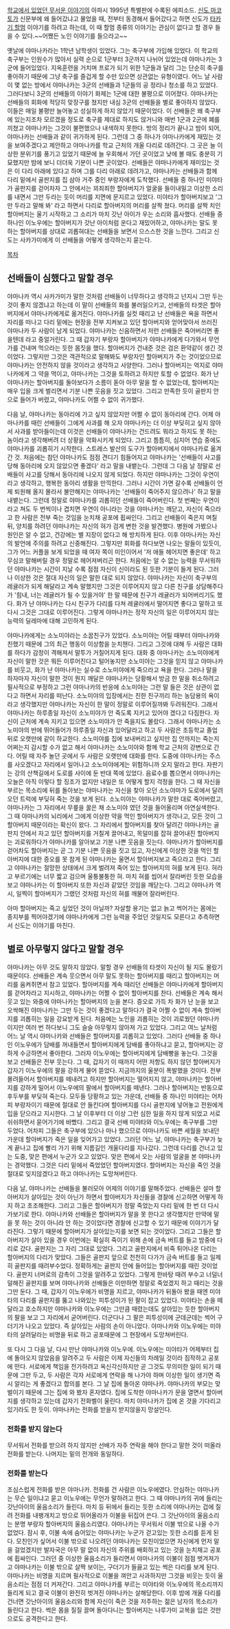 [[학교에서 있었던 무서운 이야기]]의 아파시 1995년 특별판에 수록된 에피소드. [[신도 마코토]]가 신문부에 왜 들어갔냐고 물었을 때, 전부터 동경해서 들어갔다고 하면 신도가 [[타카기 할멈]] 이야기를 하려고 하는데, 이 때 할멈 종류의 이야기는 관심이 없다고 할 경우 들을 수 있다.~~어쨌든 노인 이야기를 들으라고~~

옛날에 야마나카라는 1학년 남학생이 있었다. 그는 축구부에 가입해 있었다. 이 학교의 축구부는 인원수가 많아서 실력 순으로 1군부터 3군까지 나뉘어 있었는데 야마나카는 3군에 들어있었다. 지옥훈련을 거치며 프로가 되기 위한 1군들과 달리 그는 단순히 축구를 좋아하기 때문에 그냥 축구를 즐겁게 할 수만 있으면 상관없는 유형이였다. 어느 날 사람이 몇 없는 방에서 야마나카는 3군의 선배들과 1군들의 공 정리나 청소를 하고 있었다. 그러다보니 3군의 선배들의 이야기 화제는 1군에 대한 불평으로 이어졌다. 야마나카는 선배들의 회화에 적당히 맞장구를 쳤지만 내심 3군의 선배들을 별로 좋아하지 않았다. 이들은 매일 불평만 늘어놓고 성실하게 하지 않았기 때문이었다. 이 선배들은 왜 축구부에 있는지조차 모르겠을 정도로 축구를 제대로 하지도 않거니와 매번 1군과 2군에 폐를 끼쳤고 야마나카는 그것이 불편했으나 내색하지 못한다. 방의 정리가 끝나고 밤이 되어, 야마나카는 선배들과 같이 귀가하게 된다. 그런데 그 중 하나가 야마나카에게 재밌는 것을 보여주겠다고 제안하고 야마나카를 학교 근처의 개울 다리로 데려간다. 그 곳은 늘 이상한 분위기를 풍기고 있었기 때문에 늘 우회해서 가던 곳이었고 낮에 볼 때도 충분히 기묘했지만 밤에 보니 더더욱 기분이 나쁜 곳이었다. 선배들은 야마나카에게 재미있는 것은 이 다리 아래에 있다고 하며 그를 다리 아래로 데려가고, 야마나카는 선배들과 함께 다리 밑에서 골판지를 집 삼아 거주 중인 부랑자에게 도착했다. 선배들 중 하나인 미야타가 골판지를 걷어차자 그 안에서는 꾀죄죄한 할아버지가 얼굴을 들이내밀고 이상한 소리를 내면서 그만 두라는 듯이 머리를 지면에 문지르고 있었다. 미야타가 할아버지보고 '그만 두라고 말해 봐' 라고 하면서 다리로 할아버지의 머리를 살짝 쳤다. 머리를 살짝 치인 할아버지는 울기 시작하고 그 소리가 마치 갓난 아이가 우는 소리와 흡사했다. 선배들 중 하나인 이노우에는 할아버지가 갓난 아이처럼 운다고 재밌어하고, 야마나카는 말도 못 하는 할아버지를 상대로 괴롭혀대는 선배들을 보면서 으스스한 것을 느낀다. 그리고 신도는 사카가미에게 이 선배들을 어떻게 생각하는지 묻는다.

[[목차]]
== 선배들이 심했다고 말할 경우 ==
야마나카 역시 사카가미가 말한 것처럼 선배들이 너무하다고 생각하고 넌지시 그만 두는 것이 좋지 않겠냐고 하는데 이 말이 선배들의 화를 불러일으키고, 선배들의 타겟은 할아버지에서 야마나카에게로 옮겨진다. 야마나카를 실컷 때리고 난 선배들은 욕을 하면서 자리를 떠나고 다리 밑에는 현장을 전부 지켜보고 있던 할아버지와 얻어맞아서 쓰러진 야마나카 두 사람이 남게 되었다. 야마나카는 신음하면서 저런 선배들은 죽어버리면 좋을텐데 라고 중얼거린다. 그 때 갑자기 부랑자 할아버지가 야마나카에게 다가와서 무언가를 건내며 먹으라는 듯한 몸짓을 했다. 할아버지가 건내준 것은 검은 환약같이 생긴 것이었다. 그렇지만 그것은 객관적으로 말해봐도 부랑자인 할아버지가 주는 것이었으므로 야마나카는 안전하지 않을 것이라고 생각하고 사양한다. 그러나 할아버지는 억지로 야마나카에게 그 약을 먹이고, 야마나카는 그것을 토하려고 하지만 토할 수 없었다. 화가 난 야마나카는 할아버지를 돌아보다가 소름이 돋아 아무 말을 할 수 없었는데, 할아버지는 매우 입을 크게 벌리면서 기분 나쁜 웃음을 짓고 있었다. 그리고 만족한 듯이 골판지 안으로 들어가 버렸고, 야마나카도 어쩔 수 없이 귀가했다.

다음 날, 야마나카는 동아리에 가고 싶지 않았지만 어쩔 수 없이 동아리에 간다. 어제 야마나카를 때린 선배들이 그에게 사과를 해 오자 야마나카는 더 이상 부딪히고 싶지 않아서 사과를 받아들이는데 이것은 선배들이 야마나카는 건드려도 뭐라고 하지도 못 하는 놈이라고 생각해버려 더 상황을 악화시키게 되었다. 그리고 틈틈히, 심지어 연습 중에도 야마나카를 괴롭히기 시작한다. 스트레스 발산의 도구가 할아버지에서 야마나카로 옮겨간 것. 처음에는 참던 야마나카도 점점 견디기 힘들어지고 야마나카는 '선배들이 사고를 당해 동아리에 오지 않았으면 좋겠다' 라고 말을 내뱉는다. 그런데 그 다음 날 정말로 선배들이 사고를 당해서 동아리에 나오지 않게 되었다. 하지만 야마나카는 그것이 우연이라고 생각하고, 행복한 동아리 생활을 만끽한다. 그러나 시간이 가면 갈수록 선배들이 언제 퇴원해 올지 몰라서 불안해지는 야마나카는 '선배들이 죽어주지 않으려나' 하고 말을 내뱉는다. 그런데 정말로 야마나카를 괴롭히던 선배들이 죽어버린다. 첫 번째는 우연이라고 쳐도 두 번씩이나 겹치면 우연이 아니라는 것을 야마나카는 깨닫고, 자신이 죽으라고 한 사람은 전부 죽는 것임을 눈치채 공포에 휩싸인다. 그리고 선배들이 죽은지 며칠 뒤, 양치를 하려던 야마나카는 자신의 혀가 검게 변한 것을 발견했다. 병원에 가봤으나 원인은 알 수 없고, 건강에는 별 지장이 없다고 해 방치하게 된다. 이후 야마나카는 자신의 발언에 주의를 하려고 신중해진다. 그렇지만 회화를 하다보면 나오는 말들이 있듯이, 그가 어느 커플을 보게 되었을 때 여자 쪽이 미인이어서 '저 애들 헤어지면 좋은데' 하고 무심코 말해버릴 경우 정말로 헤어져버리곤 한다. 처음에는 알 수 없는 능력을 무서워하던 야마나카는 시간이 지날 수록 점점 자신이 신이라도 된 듯한 기분이 들게 된다. 그러나 이상한 것은 절대 자신의 일은 말한 대로 되지 않았다. 야마나카는 자신이 축구부의 레귤러가 되게 해달라고 계속 말했지만 그것은 이루어지지 않고 다른 친구를 상담해주다가 '힘내, 너는 레귤러가 될 수 있을거야' 한 말 때문에 친구가 레귤러가 되어버리기도 했다. 화가 난 야마나카는 다시 친구가 다리를 다쳐 레귤러에서 떨어지면 좋다고 말하고 또다시 그것은 그대로 이루어진다. 그렇게 야마나카는 정작 자신의 일은 이루어지지 않는 능력의 딜레마에 대해 고민하게 된다.

야마나카에게는 소노미야라는 소꿉친구가 있었다. 소노미야는 어릴 때부터 야마나카와 친했기 때문에 그의 최근 행동이 이상함을 눈치챈다. 그리고 그것에 대해 두 사람은 대화를 하다가 감정이 격해져서 말투가 거칠어지게 된다. 대화 중 야마나카는 소노미야에게 자신이 말한 것은 뭐든 이루어진다고 털어놓지만 소노미야는 그것을 믿지 않고 야마나카를 비웃고, 화가 난 야마나카는 실수로 소노미야에게 죽으라고 욕을 한다. 그러나 말을 하자마자 자신이 말한 것이 뭔지 깨달은 야마나카는 당황해서 방금 한 말을 취소하려고 필사적으로 부정하고 그런 야마나카의 반응에 소노미야는 그런 말 들은 것은 상관이 없다고 하면서 자리를 떠난다. 소노미야의 입장에서는 친한 친구끼리 하는 농담용의 욕이라고 생각했지만 야마나카는 자신이 한 말이 정말로 이루어질까봐 두려워진다. 그래서 야마나카는 하루종일 자신이 소노미야가 안 죽도록 지키고 있어야 겠다고 다짐한다. 자신이 근처에 계속 지키고 있으면 소노미야가 안 죽을지도 몰랐다. 그래서 야마나카는 소노미야의 반에 뛰어들어가 하루종일 자신과 있어달라고 하고 두 사람은 초등학교 졸업 뒤로 오랫만에 같이 하교한다. 소노미야를 집에 보내버리고 싶지만 집 안까지는 죽는지 어쩌는지 감시할 수가 없고 해서 야마나카는 소노미야와 함께 학교 근처의 강변으로 간다. 어릴 때 자주 놀던 곳에서 두 사람은 오랫만에 대화를 한다. 도중에 야마나카는 주스를 사오겠다고 자리에서 일어나고 소노미야에게는 위험하니까 오지 말라고 한다. 자판기는 강의 산책길에서 도로를 사이에 둔 반대 쪽에 있었다. 음료수를 뽑으면서 야마나카는 오늘은 아직 이렇다 할 징조가 없지만 내일은 또 어떻게 할지 걱정을 한다. 그 때 자신을 부르는 목소리에 뒤를 돌아보는 야마나카는 자신을 찾아 오던 소노야마가 도로에서 달려오던 트럭에 부딪혀 죽는 것을 보게 된다. 소노미야는 야마나카가 말한 대로 죽어버렸고, 야마나카는 그 자리에서 무릎을 꿇은 채 소노미야 였던 것을 들어올리며 아연실색한다. 그 때 야마나카의 뇌리에서 그에게 이상한 약을 먹인 할아버지가 생각나고, 모든 것이 그 할아버지 때문이라는 확신이 왔다. 그 자리에서 할아버지를 찾아 달려간 야마나카는 골판지 안에서 자고 있던 할아버지를 거칠게 끌어내고, 목덜미를 잡혀 끌어내진 할아버지는 괴로워하다가 야마나카를 알아보고 기분 나쁜 웃음을 짓는다. 야마나카가 할아버지를 걷어차도 할아버지는 곧 그 기분 나쁜 웃음을 짓고 있고, 자신에게 이상한 것을 먹인 할아버지에 대한 증오를 못 참게 된 야마나카는 울면서 할아버지보고 죽으라고 한다. 그리고 야마나카는 절망한 상태에서 크게 벌려져 죽어 있는 할아버지의 혀를 보게 된다. 혀라고 부르기에는 너무 짧고 검으며 울퉁불퉁한 혀. 마치 혀를 씹어서 잘라버린 듯한 모습을 보고 야마나카는 이 할아버지 또한 자신과 같았던 것임을 깨닫는다. 그리고 야마나카 역시, 일찍이 할아버지가 그랬던 것처럼 자신의 혀를 깨물어 잘라버린다.

아마 할아버지는 죽고 싶었던 것이 아닐까? 자살할 용기는 없고 늙고 썩어가는 몸에는 종지부를 찍어야겠기에 야마나카에게 그런 능력을 주었던 것일지도 모른다고 추측하면서 신도는 이야기를 마친다.

== 별로 아무렇지 않다고 말할 경우 ==
야마나카는 아무 것도 말하지 않았다. 말할 경우 선배들의 타겟이 자신이 될 지도 몰랐기 때문이다. 선배들은 계속 웃으면서 아무 말도 못하는 할아버지를 때리고 할아버지는 머리를 움켜쥐면서 참고 있었다. 할아버지를 계속 때리던 선배들은 야마나카에게 할아버지를 걷어차라고 지시하고, 야마나카는 어쩔 수 없이 할아버지를 찬다. 선배들은 계속 해서 웃고 있는 와중에 야마나카는 할아버지의 눈을 본다. 증오로 가득 차 화가 난 눈을 보고 오싹해진 야마나카는 그만 두는 것이 좋겠다고 말하다가 결국 어쩔 수 없이 계속 할아버지를 괴롭히는 일을 강요받게 된다. 처음에는 노인을 괴롭히는 것이 괴로웠던 야마나카이지만 여러 번 하다보니 그도 슬슬 아무렇지 않아져 가고 있었다. 그리고 여느 날처럼 어느 날 역시 야마나카와 선배들은 할아버지를 괴롭히고 있었다. 그러다 선배들 중 하나인 이노우에가 담배를 꺼내들면서 할아버지에게 담배를 좋아하냐고 묻고, 할아버지는 강하게 수긍하면서 좋아한다. 그러자 이노우에는 할아버지에게 담배빵을 놓는다. 그것을 보고 선배들은 전부 웃는다. 그 때, 갑자기 이 때까지 어떤 저항도 하지 않던 할아버지가 갑자기 이노우에의 팔을 강하게 물어 뜯었다. 지금까지의 울분이 폭발했을 것이다. 전부 몰려들어서 할아버지를 떼내려고 하지만 할아버지는 떨어지지 않고, 야마나카는 할아버지를 강하게 밀어서 이노우에의 팔에서 할아버지를 떼낸다. 그러나 할아버지는 반동으로 후두부를 부딪혀 죽는다. 모두들 당황하고 있는 가운데, 선배들 중 하나인 미야타는 어차피 부랑자이기 때문에 절대로 안 들킨다며 할아버지를 다시 골판지에 넣어놓고 전원에게 입을 닫으라고 지시한다. 그 날 이후부터 더 이상 그런 심한 일을 하지 않게 되었고 서로 쉬쉬하면서 묻어가기에 바빴다. 그리고 결국 선배 미야타와 이노우에는 축구부를 그만 두었다. 어차피 그들은 축구부에 있으나 마나 했으므로 야마나카도 바쁜 세월을 보내던 가운데 할아버지가 죽은 일을 잊어가고 있었다. 그러던 어느 날, 야마나카는 축구부가 늦게 끝나고 집에 빨리 가기 위해 지름길인 개울다리를 지나갔다. 그런데 다리를 건너고 있는 도중, 맞은 편에서 누군가 오고 있었다. 맞은 편에서 오는 사람의 얼굴을 본 야마나카는 경악했다. 그것은 다리 밑에서 죽었었던 할아버지였다. 할아버지는 자신을 죽인 것을 절대로 잊지않겠다고 하고 야마나카는 도망쳐버린다.

다음 날, 야마나카는 선배들을 불러모아 어제의 이야기를 말해주었다. 선배들은 설마 할아버지가 살아있는 것이 아닌가 하면서 할아버지가 자신들을 경찰에 신고하면 어떻게 하지 하고 초조해한다. 그리고 그들은 할아버지가 정말 죽었는지 다리 밑에 한 번 더 다시 가보기로 한다. 야마나카와 선배들은 할아버지가 말을 못 한다고 생각했지만 만약에 말을 못 하는 것이 아니라 안 하는 것이었다면 경찰에 신고할 수 있기 때문에 이야기가 달라진다. 그렇기 때문에 할아버지가 살아있는지를 보면 되는 것이었다. 그리고 그들은 할아버지가 살아 있을 경우 이번에는 확실히 죽이기 위해 손에 금속 버트를 들고 밤중에 다리로 갔다. 골판지는 그 자리 그대로 있었다. 그리고 골판지에서 비죽 튀어나온 다리는 할아버지의 다리가 맞았다.  그들은 골판지 앞으로 천천히 다가가 금속 버트를 들고 일제히 골판지를 때려부수었다. 정확하게는 골판지 안에 들어있는 할아버지를 때린 것이었다. 골판지 너머로의 감촉이 그것을 알려주고 있었다. 그렇게 한바탕 때려 부수고 너덜너덜해진 골판지를 보며 야마나카와 선배들은 이만하면 정말로 죽었겠지 하고 때리는 것을 그만 둔다. 그 때, 갑자기 이노우에가 비명을 지르고, 야마나카가 뒤돌아 봤을 때엔 미야타의 다리를 골판지를 뚫고 나와있는 피투성이가 된 팔이 잡고 있었다. 미야타는 손을 떼달라고 호소하지만 야마나카와 이노우에는 그만큼 때렸는데도 살아있는 듯한 할아버지의 팔을 보고 그 자리에서 굳어버린다. 더군다나 그 팔은 피투성이에 군데군데는 썩어 구더기가 나오고 있었다. 즉 살아있는 사람의 손이 아니었다. 야마나카와 이노우에는 미야타의 살려달라는 비명을 뒤로 하고 공포때문에 그 현장에서 도망쳐버린다.

또 다시 그 다음 날, 다시 만난 야마나카와 이노우에. 이노우에는 미야타가 어제부터 집에 돌아오지 않았음을 알려주고 두 사람은 이제 자신들의 차례일 것이라 짐작하고 공포에 떤다. 서로에게 책임을 전가하려고 옥신각신하지만 곧 그것도 무의미한 일이 되기 때문에 그만 두고, 두 사람은 각자 서로에게 연락을 해 나가야 하며 이상한 일이 생기면 즉시 알리는 게 좋겠다고 합의를 본다. 그 날 집에 돌아온 야마나카. 야마나카의 부모는 맞벌이기 때문에 그는 집에 와 봤자 혼자였다. 집에 도착한 야마나카가 문을 열면서 할아버지를 생각하고 있는데 갑자기 전화벨이 울린다. 마치 야마나카가 집에 온 것을 기다리고 있기라도 한 듯이. 야마나카는 전화를 받을지 받지않을지 망설인다.

=== 전화를 받지 않는다 ===
무서워서 전화를 받으려 하지 않지만 선배가 자주 연락을 해야 한다고 말한 것이 떠올라 전화를 받는다. 나머지는 밑의 전개와 동일하다.

=== 전화를 받는다 ===
조심스럽게 전화를 받은 야마나카. 전화를 건 사람은 이노우에였다. 안심하는 야마나카는 무슨 일이냐고 묻고 이노우에는 무언가 말하려고 한다. 그 때 야마나카의 귀에 들리는 갓난아이의 울음소리가 들린다. 마치 등 뒤에서 들리는 듯한 소리에 야마나카는 겁에 질려 전화를 내팽개치고 방으로 뛰어올라가 이불을 뒤집어 쓴다. 그 갓난아이의 울음소리는 분명 부랑자 할아버지의 울음소리였다. 야마나카는 무서워서 이불 밖으로 나올 수가 없었다. 잠시 후, 이불 속에 숨어있는 야마나카는 누군가 걷고있는 듯한 소리를 듣게 된다. 모친인가 싶어서 이불 밖으로 나오려던 야마나카는 모친이었으면 자신에게 먼저 말을 걸었겠지만 발자국은 아무 말 없이 자신의 주위를 배회하고 있는 것을 눈치채고 공포에 휩싸인다. 그러던 중 이상한 울음소리가 들리면서 야마나카의 이불이 점점 벗겨져가고 야마나카는 이불 밖으로 살짝 보이는, 구더기가 들끓고 있는 썩은 다리를 보게 된다. 야마나카는 비명을 지르며 필사적으로 이불을 껴안고 사과하지만 그것을 비웃는 듯이 울음소리는 점점 더 커져간다. 그리고 야마나카를 부르는 미야타와 이노우에의 목소리까지 들리게 되고 결국 이불이 완전히 벗겨진 야마나카는 살해당한다. 이후 밤에 개울 다리를 건너면 갓난아이의 울음소리와 함께 자신이 죽은 것을 저주하는 젊은 남자의 목소리가 들린다고 한다. 썩은 몸을 질질 끌며 돌아다니는 할아버지는 나루가미 교복을 입은 것만으로도 공격한다고 한다.
